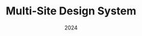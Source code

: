 ---
order: 1
title: Multi-Site Design System
type: Case Study
image: /images/multi-brand-design-system/thumbnail.webp
imageAltText: Project image

keyword1: Design Systems
keyword2: Product Strategy
keyword3: Accessibility
date: 2024

summary: Standardizing over a dozen landing pages by building a flexible, scalable design system, which established accessibility guardrails and cut launch time in half.

ctaLabel: Read Case Study
---